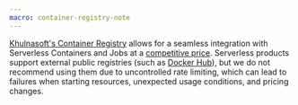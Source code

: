 ```yaml
---
macro: container-registry-note
---
```


[Khulnasoft's Container Registry](/containers/container-registry/) allows for a seamless integration with Serverless Containers and Jobs at a [competitive price](/faq/containerregistry/#how-am-i-billed-for-khulnasoft-container-registry). 
Serverless products support external public registries (such as [Docker Hub](https://hub.docker.com/search?q=)), but we do not recommend using them due to uncontrolled rate limiting, which can lead to failures when starting resources, unexpected usage conditions, and pricing changes.
